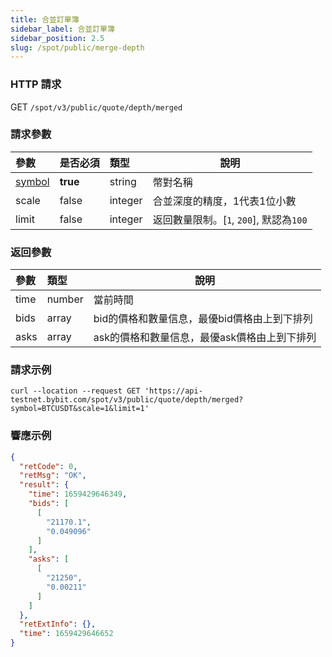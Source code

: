 ```yaml
---
title: 合並訂單簿
sidebar_label: 合並訂單簿
sidebar_position: 2.5
slug: /spot/public/merge-depth
---
```



### HTTP 請求
GET <code>/spot/v3/public/quote/depth/merged</code>

### 請求參數
| 參數 | 是否必須 | 類型 | 說明|
|:----- |:-------|:-----|------ |
| [symbol](../enum#symbol) | **true** | string | 幣對名稱 |
| scale | false | integer | 合並深度的精度，1代表1位小數 |
| limit | false | integer | 返回數量限制。[`1`, `200`], 默認為`100` |

### 返回參數
| 參數 | 類型 | 說明|
|:----- |:-----|----- |
| time | number | 當前時間 |
| bids | array | bid的價格和數量信息，最優bid價格由上到下排列 |
| asks | array | ask的價格和數量信息，最優ask價格由上到下排列 |

### 請求示例

```http
curl --location --request GET 'https://api-testnet.bybit.com/spot/v3/public/quote/depth/merged?symbol=BTCUSDT&scale=1&limit=1'
```

### 響應示例

```json
{
  "retCode": 0,
  "retMsg": "OK",
  "result": {
    "time": 1659429646349,
    "bids": [
      [
        "21170.1",
        "0.049096"
      ]
    ],
    "asks": [
      [
        "21250",
        "0.00211"
      ]
    ]
  },
  "retExtInfo": {},
  "time": 1659429646652
}
```
